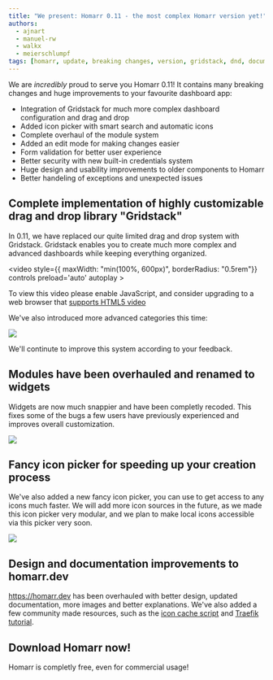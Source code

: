 ```yaml
---
title: "We present: Homarr 0.11 - the most complex Homarr version yet!"
authors:
  - ajnart
  - manuel-rw
  - walkx
  - meierschlumpf
tags: [homarr, update, breaking changes, version, gridstack, dnd, documentation]
---
```


We are *incredibly* proud to serve you Homarr 0.11!
It contains many breaking changes and huge improvements to your favourite dashboard app:

- Integration of Gridstack for much more complex dashboard configuration and drag and drop
- Added icon picker with smart search and automatic icons
- Complete overhaul of the module system
- Added an edit mode for making changes easier
- Form validation for better user experience
- Better security with new built-in credentials system
- Huge design and usability improvements to older components to Homarr
- Better handeling of exceptions and unexpected issues

<!-- truncate -->

## Complete implementation of highly customizable drag and drop library "Gridstack"

In 0.11, we have replaced our quite limited drag and drop system with Gridstack.
Gridstack enables you to create much more complex and advanced dashboards while keeping everything organized.

<video style={{ maxWidth: "min(100%, 600px)", borderRadius: "0.5rem"}} controls preload='auto' autoplay >
  <source src="https://user-images.githubusercontent.com/30572287/217098893-5880e7de-13d0-42c5-b505-f7921593396f.mp4" type="video/mp4" />
    <p>
      To view this video please enable JavaScript, and consider upgrading to a
      web browser that
      <a href="https://videojs.com/html5-video-support/" target="_blank">
        supports HTML5 video
      </a>
  </p>
</video>

We've also introduced more advanced categories this time:

![](../../../docs/getting-started/img/category-menu.webp)

We'll continute to improve this system according to your feedback.

## Modules have been overhauled and renamed to widgets

Widgets are now much snappier and have been completly recoded.
This fixes some of the bugs a few users have previously experienced and improves overall customization.

![](../../../docs/widgets/img/choose-widget-in-modal.webp)

## Fancy icon picker for speeding up your creation process

We've also added a new fancy icon picker, you can use to get access to any icons much faster.
We will add more icon sources in the future, as we made this icon picker very modular, and we plan to make local icons accessible via this picker very soon.

![](../../../docs/advanced/customizations/img/icons/icons-picker.gif)

## Design and documentation improvements to homarr.dev

https://homarr.dev has been overhauled with better design, updated documentation, more images and better explanations. We've also added a few community made resources, such as the [icon cache script](/docs/advanced/customizations/icons#caching-remote-icons) and [Traefik tutorial](/docs/advanced/configuration/proxies-and-certificates#securing-homarr-with-traefik).

## Download Homarr now!

Homarr is completly free, even for commercial usage!
